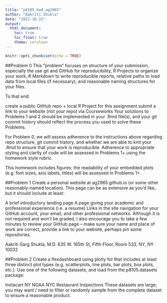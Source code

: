 ```yaml
---
title: "p8105_hw4_ag2965"
author: "Aakriti Shukla"
date: "2022-10-25"
output: 
  html_document:
    toc: true
    toc_float: true
    theme: cerulean
---
```


```r
knitr::opts_chunk$set(echo = TRUE)
```
##Problem 0
This “problem” focuses on structure of your submission, especially the use git and GitHub for reproducibility, R Projects to organize your work, R Markdown to write reproducible reports, relative paths to load data from local files (if necessary), and reasonable naming structures for your files.

To that end:

create a public GitHub repo + local R Project for this assignment 
submit a link to your website (not your repo) via Courseworks
Your solutions to Problems 1 and 2 should be implemented in your .Rmd file(s), and your git commit history should reflect the process you used to solve these Problems.

For Problem 0, we will assess adherence to the instructions above regarding repo structure, git commit history, and whether we are able to knit your .Rmd to ensure that your work is reproducible. Adherence to appropriate styling and clarity of code will be assessed in Problems 1+ using the homework style rubric.

This homework includes figures; the readability of your embedded plots (e.g. font sizes, axis labels, titles) will be assessed in Problems 1+.

##Problem 1
Create a personal website at ag2965.github.io (or some other reasonably-named location). This page can be as extensive as you’d like, but it should include at least:

A brief introductory landing page
A page giving your academic and professional experience (i.e. a resume)
Links in the site navigation for your GitHub account, your email, and other professional networks.
Although it is not required and won’t be graded, I also encourage you to take a few minutes to review your GitHub page – make sure your name and place of work are correct, provide a link to your website, perhaps pin some repositories.

Aakriti Garg Shukla, M.D.
635 W. 165th St, Fifth Floor, Room 533, NY, NY 10032



##Problem 2
Create a flexdashboard using plotly for that includes at least three distinct plot types (e.g. scatterplots, line plots, bar plots, box plots, etc.). Use one of the following datasets, and load from the p8105.datasets package:

Instacart
NY NOAA
NYC Restaurant Inspections
These datasets are large; you may want / need to filter or randomly sample from the complete dataset to ensure a reasonable product.

